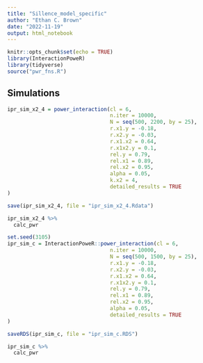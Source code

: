 ```yaml
---
title: "Sillence_model_specific"
author: "Ethan C. Brown"
date: "2022-11-19"
output: html_notebook
---
```


```r
knitr::opts_chunk$set(echo = TRUE)
library(InteractionPoweR)
library(tidyverse)
source("pwr_fns.R")
```

## Simulations

```r
ipr_sim_x2_4 = power_interaction(cl = 6,
                                 n.iter = 10000,
                                 N = seq(500, 2200, by = 25),
                                 r.x1.y = -0.18,
                                 r.x2.y = -0.03,
                                 r.x1.x2 = 0.64,
                                 r.x1x2.y = 0.1,
                                 rel.y = 0.79,
                                 rel.x1 = 0.89,
                                 rel.x2 = 0.95,
                                 alpha = 0.05,
                                 k.x2 = 4,
                                 detailed_results = TRUE
)

save(ipr_sim_x2_4, file = "ipr_sim_x2_4.Rdata")

ipr_sim_x2_4 %>% 
  calc_pwr
```






```r
set.seed(3105)
ipr_sim_c = InteractionPoweR::power_interaction(cl = 6,
                                 n.iter = 10000,
                                 N = seq(500, 1500, by = 25),
                                 r.x1.y = -0.18,
                                 r.x2.y = -0.03,
                                 r.x1.x2 = 0.64,
                                 r.x1x2.y = 0.1,
                                 rel.y = 0.79,
                                 rel.x1 = 0.89,
                                 rel.x2 = 0.95,
                                 alpha = 0.05,
                                 detailed_results = TRUE
)

saveRDS(ipr_sim_c, file = "ipr_sim_c.RDS")

ipr_sim_c %>% 
  calc_pwr
```

